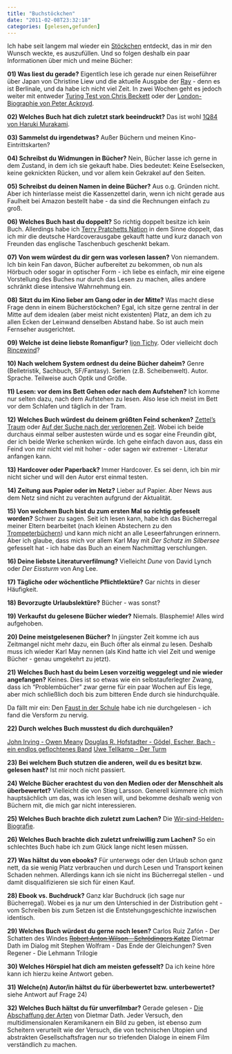 ```yaml
---
title: "Buchstöckchen"
date: "2011-02-08T23:32:18"
categories: [gelesen,gefunden]
---
```


Ich habe seit langem mal wieder ein [Stöckchen](http://www.sabrina-kirnapci.com/blogstockchen-buch-bucher-am-buchersten) entdeckt, das in mir den Wunsch weckte, es auszufüllen. Und so folgen deshalb ein paar Informationen über mich und meine Bücher:

**01) Was liest du gerade?**
Eigentlich lese ich gerade nur einen Reiseführer über Japan von Christine Liew und die aktuelle Ausgabe der [Ray](http://ray-magazin.at/) - denn es ist Berlinale, und da habe ich nicht viel Zeit. In zwei Wochen geht es jedoch weiter mit entweder [Turing Test von Chris Beckett](http://www.elasticpress.com/turingtest.htm) oder der [London-Biographie von Peter Ackroyd](http://www.randomhouse.de/book/edition.jsp?edi=213235).

**02) Welches Buch hat dich zuletzt stark beeindruckt?**
Das ist wohl [1Q84 von Haruki Murakami](/blog/2011/02/04/1q84/).

**03) Sammelst du irgendetwas?**
Außer Büchern und meinen Kino-Eintrittskarten?

**04) Schreibst du Widmungen in Bücher?**
Nein, Bücher lasse ich gerne in dem Zustand, in dem ich sie gekauft habe. Dies bedeutet: Keine Eselsecken, keine geknickten Rücken, und vor allem kein Gekrakel auf den Seiten.

**05) Schreibst du deinen Namen in deine Bücher?**
Aus o.g. Gründen nicht. Aber ich hinterlasse meist die Kassenzettel darin, wenn ich nicht gerade aus Faulheit bei Amazon bestellt habe - da sind die Rechnungen einfach zu groß.

**06) Welches Buch hast du doppelt?**
So richtig doppelt besitze ich kein Buch. Allerdings habe ich [Terry Pratchetts Nation](/blog/2009/05/08/eine-insel/) in dem Sinne doppelt, das ich mir die deutsche Hardcoverausgabe gekauft hatte und kurz danach von Freunden das englische Taschenbuch geschenkt bekam.

**07) Von wem würdest du dir gern was vorlesen lassen?**
Von niemandem. Ich bin kein Fan davon, Bücher aufbereitet zu bekommen, ob nun als Hörbuch oder sogar in optischer Form - ich liebe es einfach, mir eine eigene Vorstellung des Buches nur durch das Lesen zu machen, alles andere schränkt diese intensive Wahrnehmung ein.

**08) Sitzt du im Kino lieber am Gang oder in der Mitte?**
Was macht diese Frage denn in einem Bücherstöckchen? Egal, ich sitze gerne zentral in der Mitte auf dem idealen (aber meist nicht existenten) Platz, an dem ich zu allen Ecken der Leinwand denselben Abstand habe. So ist auch mein Fernseher ausgerichtet.

**09) Welche ist deine liebste Romanfigur?**
[Ijon Tichy](http://de.wikipedia.org/wiki/Ijon_Tichy). Oder vielleicht doch [Rincewind](http://www.thediscworld.de/index.php/Rincewind)?

**10) Nach welchem System ordnest du deine Bücher daheim?**
Genre (Belletristik, Sachbuch, SF/Fantasy). Serien (z.B. Scheibenwelt). Autor. Sprache. Teilweise auch Optik und Größe.

**11) Lesen: vor dem ins Bett Gehen oder nach dem Aufstehen?**
Ich komme nur selten dazu, nach dem Aufstehen zu lesen. Also lese ich meist im Bett vor dem Schlafen und täglich in der Tram.

**12) Welches Buch würdest du deinem größten Feind schenken?**
[Zettel's Traum](http://www.suhrkamp.de/buecher/zettel_s_traum-arno_schmidt_80300.html) oder [Auf der Suche nach der verlorenen Zeit](http://www.suhrkamp.de/werkausgabe/auf_der_suche_nach_der_verlorenen_zeit_sonderausgabe_gebunden_in_moirepapier_90.html). Wobei ich beide durchaus einmal selber austesten würde und es sogar eine Freundin gibt, der ich beide Werke schenken würde. Ich gehe einfach davon aus, dass ein Feind von mir nicht viel mit hoher - oder sagen wir extremer - Literatur anfangen kann.

**13) Hardcover oder Paperback?**
Immer Hardcover. Es sei denn, ich bin mir nicht sicher und will den Autor erst einmal testen.

**14) Zeitung aus Papier oder im Netz?**
Lieber auf Papier. Aber News aus dem Netz sind nicht zu verachten aufgrund der Aktualität.

**15) Von welchem Buch bist du zum ersten Mal so richtig gefesselt worden?**
Schwer zu sagen. Seit ich lesen kann, habe ich das Bücherregal meiner Eltern bearbeitet (nach kleinen Abstechern zu den [Trompeterbüchern](http://de.wikipedia.org/wiki/Die_kleinen_Trompeterbücher)) und kann mich nicht an alle Leseerfahrungen erinnern. Aber ich glaube, dass mich vor allem Karl May mit *Der Schatz im Silbersee* gefesselt hat - ich habe das Buch an einem Nachmittag verschlungen.

**16) Deine liebste Literaturverfilmung?**
Vielleicht *Dune* von David Lynch oder *Der Eissturm* von Ang Lee.

**17) Tägliche oder wöchentliche Pflichtlektüre?**
Gar nichts in dieser Häufigkeit.

**18) Bevorzugte Urlaubslektüre?**
Bücher - was sonst?

**19) Verkaufst du gelesene Bücher wieder?**
Niemals. Blasphemie! Alles wird aufgehoben.

**20) Deine meistgelesenen Bücher?**
In jüngster Zeit komme ich aus Zeitmangel nicht mehr dazu, ein Buch öfter als einmal zu lesen. Deshalb muss ich wieder Karl May nennen (als Kind hatte ich viel Zeit und wenige Bücher - genau umgekehrt zu jetzt).

**21) Welches Buch hast du beim Lesen vorzeitig weggelegt und nie wieder angefangen?**
Keines. Dies ist so etwas wie ein selbstauferlegter Zwang, dass ich "Problembücher" zwar gerne für ein paar Wochen auf Eis lege, aber mich schließlich doch bis zum bitteren Ende durch sie hindurchquäle.

Da fällt mir ein: Den [Faust in der Schule](/blog/2010/01/23/schullekture-eine-retrospektive/) habe ich nie durchgelesen - ich fand die Versform zu nervig.

**22) Durch welches Buch musstest du dich durchquälen?**

[John Irving - Owen Meany](/blog/2009/04/20/owen-meany/)
[Douglas R. Hofstadter - Gödel, Escher, Bach - ein endlos geflochtenes Band](/blog/2009/11/05/godel-escher-bach-ein-endlos-geflochtenes-band/)
[Uwe Tellkamp - Der Turm](/blog/2010/05/31/der-turm/)

**23) Bei welchem Buch stutzen die anderen, weil du es besitzt bzw. gelesen hast?**
Ist mir noch nicht passiert.

**24) Welche Bücher erachtest du von den Medien oder der Menschheit als überbewertet?**
Vielleicht die von Stieg Larsson. Generell kümmere ich mich hauptsächlich um das, was ich lesen will, und bekomme deshalb wenig von Büchern mit, die mich gar nicht interessieren.

**25) Welches Buch brachte dich zuletzt zum Lachen?**
Die [Wir-sind-Helden-Biografie](/blog/2008/07/26/informationen-zu-touren-und-anderen-einzelteilen-ein-wir-sind-helden-tagebuch/).

**26) Welches Buch brachte dich zuletzt unfreiwillig zum Lachen?**
So ein schlechtes Buch habe ich zum Glück lange nicht lesen müssen.

**27) Was hältst du von ebooks?**
Für unterwegs oder den Urlaub schon ganz nett, da sie wenig Platz verbrauchen und durch Lesen und Transport keinen Schaden nehmen. Allerdings kann ich sie nicht ins Bücherregal stellen - und damit disqualifizieren sie sich für einen Kauf.

**28) Ebook vs. Buchdruck?**
Ganz klar Buchdruck (ich sage nur Bücherregal). Wobei es ja nur um den Unterschied in der Distribution geht - vom Schreiben bis zum Setzen ist die Entstehungsgeschichte inzwischen identisch.

**29) Welches Buch würdest du gerne noch lesen?**
Carlos Ruiz Zafón - Der Schatten des Windes
<del>[Robert Anton Wilson - Schrödingers Katze](/blog/2011/06/26/schrodingers-cat-trilogy/)</del>
Dietmar Dath im Dialog mit Stephen Wolfram - Das Ende der Gleichungen?
Sven Regener - Die Lehmann Trilogie

**30) Welches Hörspiel hat dich am meisten gefesselt?**
Da ich keine höre kann ich hierzu keine Antwort geben.

**31) Welche(n) Autor/in hältst du für überbewertet bzw. unterbewertet?**
siehe Antwort auf Frage 24)

**32) Welches Buch hältst du für unverfilmbar?**
Gerade gelesen - [Die Abschaffung der Arten](/blog/2011/05/08/die-abschaffung-der-arten/) von Dietmar Dath. Jeder Versuch, den multidimensionalen Keramikanern ein Bild zu geben, ist ebenso zum Scheitern verurteilt wie der Versuch, die von technischen Utopien und abstrakten Gesellschaftsfragen nur so triefenden Dialoge in einem Film verständlich zu machen.
